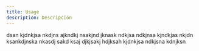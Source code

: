 ```yaml
---
title: Usage
description: Descripción
---
```


dsan kjdnkjsa nkdjns ajkndkj nsakjnd jknask ndkjsa ndkjnsa kjndkjas nkjdn ksankdjnska nkasdj
sakd ksaj djkjsakj hdjksah kjdnkjsa ndkjsna kdnjksn
